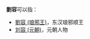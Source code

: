 '''劉容'''可以指：
* [[劉容_(琅邪王)|劉容 (琅邪王)]]，东汉琅邪顺王
* [[刘容_(元朝)|刘容 (元朝)]]，元朝人物

{{Disambiguation|R|Cat=二字劉姓人名消歧義}}